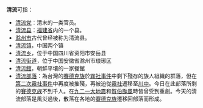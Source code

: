 '''清流'''可指：

*[[清流党|清流党]]：清末的一类官员。
*[[清流县|清流县]]：[[福建省|福建省]]内的一个县。
*[[滁州市|滁州市]]古代曾经被称为清流县。
*[[清流镇|清流镇]]，中国两个镇
*[[清流乡|清流乡]]，位于中国四川省资阳市安岳县
*[[清流街道|清流街道]]，位于中国安徽省滁州市琅琊区
*[[清流館|清流館]]，朝鮮平壤的一家餐館
*[[清流部落|清流部落]]：為台灣的[[賽德克族|賽德克族]]於[[霧社事件|霧社事件]]中剩下殘存的族人組織的群落，但在[[第二次霧社事件|第二次霧社事件]]中再度被摧殘，再被迫從[[霧社|霧社]]遷移至[[川中|川中]]。今日在此部落所剩的[[賽德克族|賽德克族]]不到千人。在[[九二一大地震|九二一大地震]]和[[賀伯颱風|賀伯颱風]]時皆曾受到重創。今天的清流部落是風災過後，散落在各地的[[賽德克族|賽德克族]]遷移回部落而形成。
{{消歧義|Q|Cat=二字消歧義}}